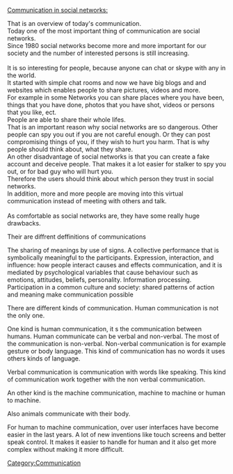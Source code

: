 {{merge to|Media and communications}}
{{makeover}}

[[Communication in social networks:]]

That is an overview of today's communication.<br /> 
Today one of the most important thing of communication are social networks.<br />
Since 1980 social networks become more and more important for our society and the number of interested persons is still increasing.<br /><br />
It is so interesting for people, because anyone can chat or skype with any in the world.<br />
It started with simple chat rooms and now we have big blogs and and websites which enables people to share pictures, videos and more.<br />
For example in some Networks you can share places where you have been, things that you have done, photos that you have shot, videos or persons that you like, ect.<br />
People are able to share their whole lifes.<br />
That is an important reason why social networks are so dangerous.
Other people can spy you out if you are not careful enough.
Or they can post compromising things of you, if they wish to hurt you harm.
That is why people should think about, what they share.<br />
An other disadvantage of social networks is that you can create a fake account and deceive people.
That makes it a lot easier for stalker to spy you out, or for bad guy who will hurt you.<br />
Therefore the users should think about which person they trust in social networks.<br />
In addition, more and more people are moving into this virtual communication instead of meeting with others and talk.<br /><br />
As comfortable as social networks are, they have some really huge drawbacks.

Their are diffrent deffinitions of communications

The sharing of meanings by use of signs.
A collective performance that is symbolically meaningful to the participants.
Expression, interaction, and influence:
how people interact causes and effects communication, and it is mediated by psychological variables that cause behaviour such as emotions, attitudes, beliefs, personality. Information processing.
Participation in a common culture and society: shared patterns of action and meaning make communication possible


There are different kinds of communication.
Human communication is not the only one.

One kind is human communication, it s the communication between humans. Human communicate can be verbal and non-verbal.
The most of the communication is non-verbal.
Non-verbal communication is for example gesture or body language. This kind of communication has no words it uses others kinds of language. 

Verbal communication is communication with words like speaking. This kind of communication work together with the non verbal communication. 

An other kind is the machine communication,
machine to machine or human to machine.

Also animals communicate with their body.

For human to machine communication, over user interfaces have become easier in the last years. A lot of new inventions like touch screens and better speak control. It makes it easier to handle for human and it also get more complex without making it more difficult.

[[Category:Communication]]